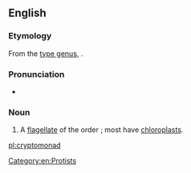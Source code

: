 ==English==
{{wikispecies|Cryptomonadidae}}

===Etymology===
From the [[type genus]], {{taxlink|Cryptomonas|genus|noshow=1}}.

===Pronunciation===
* {{IPA|/kɹɪptoʊˈmoʊnæd/|lang=en}}

===Noun===
{{en-noun}}
{{wikipedia}}

# {{label|en|biology}} A [[flagellate]] of the order {{taxlink|Cryptomonadales|order|noshow=1}}; most have [[chloroplast]]s.

[[Category:en:Protists]]

[[pl:cryptomonad]]